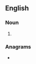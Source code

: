 {{also|Praetorians}}

==English==

===Noun===
{{head|en|noun plural form}}

# {{plural of|praetorian|lang=en}}

===Anagrams===
* {{l|en|reparations}}